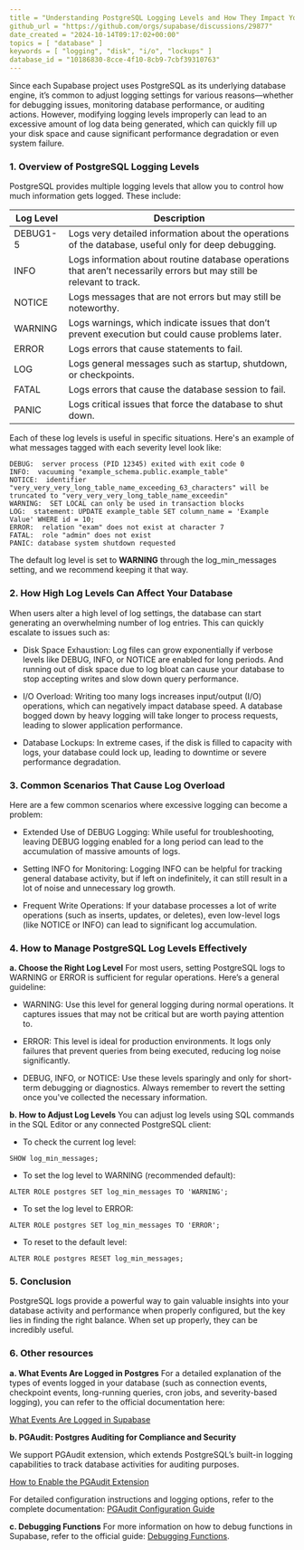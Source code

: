 ```yaml
---
title = "Understanding PostgreSQL Logging Levels and How They Impact Your Project"
github_url = "https://github.com/orgs/supabase/discussions/29877"
date_created = "2024-10-14T09:17:02+00:00"
topics = [ "database" ]
keywords = [ "logging", "disk", "i/o", "lockups" ]
database_id = "10186830-8cce-4f10-8cb9-7cbf39310763"
---
```


Since each Supabase project uses PostgreSQL as its underlying database engine, it’s common to adjust logging settings for various reasons—whether for debugging issues, monitoring database performance, or auditing actions. However, modifying logging levels improperly can lead to an excessive amount of log data being generated, which can quickly fill up your disk space and cause significant performance degradation or even system failure.

### 1. Overview of PostgreSQL Logging Levels

PostgreSQL provides multiple logging levels that allow you to control how much information gets logged. These include:

| Log Level | Description                                                                                                           |
| --------- | --------------------------------------------------------------------------------------------------------------------- |
| DEBUG1-5  | Logs very detailed information about the operations of the database, useful only for deep debugging.                  |
| INFO      | Logs information about routine database operations that aren’t necessarily errors but may still be relevant to track. |
| NOTICE    | Logs messages that are not errors but may still be noteworthy.                                                        |
| WARNING   | Logs warnings, which indicate issues that don’t prevent execution but could cause problems later.                     |
| ERROR     | Logs errors that cause statements to fail.                                                                            |
| LOG       | Logs general messages such as startup, shutdown, or checkpoints.                                                      |
| FATAL     | Logs errors that cause the database session to fail.                                                                  |
| PANIC     | Logs critical issues that force the database to shut down.                                                            |

Each of these log levels is useful in specific situations. Here's an example of what messages tagged with each severity level look like:

```
DEBUG:  server process (PID 12345) exited with exit code 0
INFO:  vacuuming "example_schema.public.example_table"
NOTICE:  identifier "very_very_very_long_table_name_exceeding_63_characters" will be truncated to "very_very_very_long_table_name_exceedin"
WARNING:  SET LOCAL can only be used in transaction blocks
LOG:  statement: UPDATE example_table SET column_name = 'Example Value' WHERE id = 10;
ERROR:  relation "exam" does not exist at character 7
FATAL:  role "admin" does not exist
PANIC: database system shutdown requested
```

The default log level is set to **WARNING** through the log_min_messages setting, and we recommend keeping it that way.

### 2. How High Log Levels Can Affect Your Database

When users alter a high level of log settings, the database can start generating an overwhelming number of log entries. This can quickly escalate to issues such as:

- Disk Space Exhaustion: Log files can grow exponentially if verbose levels like DEBUG, INFO, or NOTICE are enabled for long periods. And running out of disk space due to log bloat can cause your database to stop accepting writes and slow down query performance.

- I/O Overload: Writing too many logs increases input/output (I/O) operations, which can negatively impact database speed. A database bogged down by heavy logging will take longer to process requests, leading to slower application performance.

- Database Lockups: In extreme cases, if the disk is filled to capacity with logs, your database could lock up, leading to downtime or severe performance degradation.

### 3. Common Scenarios That Cause Log Overload

Here are a few common scenarios where excessive logging can become a problem:

- Extended Use of DEBUG Logging: While useful for troubleshooting, leaving DEBUG logging enabled for a long period can lead to the accumulation of massive amounts of logs.

- Setting INFO for Monitoring: Logging INFO can be helpful for tracking general database activity, but if left on indefinitely, it can still result in a lot of noise and unnecessary log growth.

- Frequent Write Operations: If your database processes a lot of write operations (such as inserts, updates, or deletes), even low-level logs (like NOTICE or INFO) can lead to significant log accumulation.

### 4. How to Manage PostgreSQL Log Levels Effectively

**a. Choose the Right Log Level**
For most users, setting PostgreSQL logs to WARNING or ERROR is sufficient for regular operations. Here’s a general guideline:

- WARNING: Use this level for general logging during normal operations. It captures issues that may not be critical but are worth paying attention to.

- ERROR: This level is ideal for production environments. It logs only failures that prevent queries from being executed, reducing log noise significantly.

- DEBUG, INFO, or NOTICE: Use these levels sparingly and only for short-term debugging or diagnostics. Always remember to revert the setting once you've collected the necessary information.

**b. How to Adjust Log Levels**
You can adjust log levels using SQL commands in the SQL Editor or any connected PostgreSQL client:

- To check the current log level:

```
SHOW log_min_messages;
```

- To set the log level to WARNING (recommended default):

```
ALTER ROLE postgres SET log_min_messages TO 'WARNING';
```

- To set the log level to ERROR:

```
ALTER ROLE postgres SET log_min_messages TO 'ERROR';
```

- To reset to the default level:

```
ALTER ROLE postgres RESET log_min_messages;
```

### 5. Conclusion

PostgreSQL logs provide a powerful way to gain valuable insights into your database activity and performance when properly configured, but the key lies in finding the right balance. When set up properly, they can be incredibly useful.

### 6. Other resources

**a. What Events Are Logged in Postgres**
For a detailed explanation of the types of events logged in your database (such as connection events, checkpoint events, long-running queries, cron jobs, and severity-based logging), you can refer to the official documentation here:

[What Events Are Logged in Supabase](https://gist.github.com/TheOtherBrian1/991d32c2b00dbc75d29b80d4cdf41aa7)

**b. PGAudit: Postgres Auditing for Compliance and Security**

We support PGAudit extension, which extends PostgreSQL’s built-in logging capabilities to track database activities for auditing purposes.

[How to Enable the PGAudit Extension](https://supabase.com/docs/guides/database/extensions/pgaudit?queryGroups=database-method&database-method=dashboard#enable-the-extension)

For detailed configuration instructions and logging options, refer to the complete documentation: [PGAudit Configuration Guide](https://supabase.com/docs/guides/database/extensions/pgaudit?queryGroups=database-method&database-method=dashboard#configure-the-extension)

**c. Debugging Functions**
For more information on how to debug functions in Supabase, refer to the official guide: [Debugging Functions](https://supabase.com/docs/guides/database/functions?queryGroups=language&language=js#debugging-functions).

